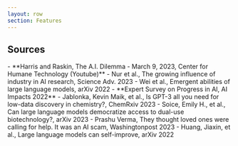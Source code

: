 ```yaml
---
layout: row
section: Features
---
```


## Sources

<div className="sources">
-   **Harris and Raskin, The A.I. Dilemma - March 9, 2023, Center for Humane
    Technology (Youtube)**
-   Nur et al., The growing influence of industry in AI research, Science Adv.
    2023
-   Wei et al., Emergent abilities of large language models, arXiv 2022
-   **Expert Survey on Progress in AI, AI Impacts 2022**
-   Jablonka, Kevin Maik, et al., Is GPT-3 all you need for low-data discovery
    in chemistry?, ChemRxiv 2023
-   Soice, Emily H., et al., Can large language models democratize access to dual-use biotechnology?, arXiv 2023
-   Prashu Verma, They thought loved ones were calling for help. It was an AI
    scam, Washingtonpost 2023
-   Huang, Jiaxin, et al., Large language models can self-improve, arXiv 2022
</div>
<Note>

</Note>

<Navbar sections={false} />

